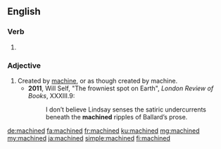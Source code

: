 ==English==

===Verb===
{{head|en|verb form}}

# {{en-past of|machine}}

===Adjective===
{{en-adj}}

# Created by [[machine]], or as though created by machine.
#* '''2011''', Will Self, "The frowniest spot on Earth", ''London Review of Books'', XXXIII.9:
#*: I don’t believe Lindsay senses the satiric undercurrents beneath the '''machined''' ripples of Ballard’s prose.

[[de:machined]]
[[fa:machined]]
[[fr:machined]]
[[ku:machined]]
[[mg:machined]]
[[my:machined]]
[[ja:machined]]
[[simple:machined]]
[[fi:machined]]